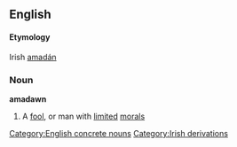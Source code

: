 == English ==
====Etymology====
Irish [[amadán]]

=== Noun ===
'''amadawn'''
#A [[fool]], or man with [[limited]] [[morals]]

[[Category:English concrete nouns]]
[[Category:Irish derivations]]